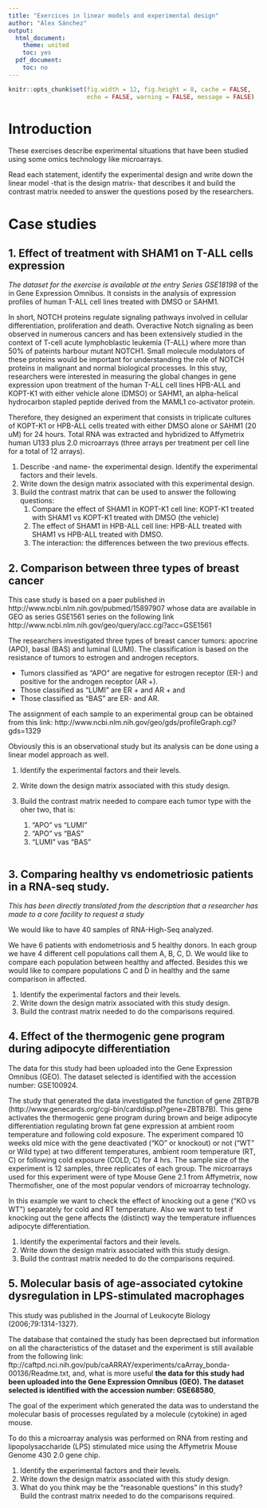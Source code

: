 ```yaml
---
title: "Exercices in linear models and experimental design"
author: "Alex Sánchez"
output:
  html_document:
    theme: united
    toc: yes
  pdf_document:
    toc: no
---
```


```r
knitr::opts_chunk$set(fig.width = 12, fig.height = 8, cache = FALSE,
                      echo = FALSE, warning = FALSE, message = FALSE)
```
# Introduction

These exercises describe experimental situations that have been studied using some omics technology like microarrays.

Read each statement, identify the experimental design and write down the linear model -that is the design matrix- that describes it and build the contrast matrix needed to answer the questions posed by the researchers.

# Case studies

## 1. Effect of treatment with SHAM1 on T-ALL cells expression

_The dataset for the exercise is available at the entry Series GSE18198_ of the in Gene Expression Omnibus. It consists in the analysis of expression profiles of human T-ALL cell lines treated with DMSO or SAHM1.

In short, NOTCH proteins regulate signaling pathways involved in cellular differentiation, proliferation and death. Overactive Notch signaling as been observed in numerous cancers and has been extensively studied in the context of T-cell acute lymphoblastic leukemia (T-ALL) where more than 50% of pateints harbour mutant NOTCH1. Small molecule modulators of these proteins would be important for understanding the role of NOTCH proteins in malignant and normal biological processes. In this stuy, researchers were interested in measuring the global changes in gene expression upon treatment of the human T-ALL cell lines HPB-ALL and KOPT-K1 with either vehicle alone (DMSO) or SAHM1, an alpha-helical hydrocarbon stapled peptide derived from the MAML1 co-activator protein. 

Therefore, they designed an experiment that consists in triplicate cultures of KOPT-K1 or HPB-ALL cells treated with either DMSO alone or SAHM1 (20 uM) for 24 hours. Total RNA was extracted and hybridized to Affymetrix human U133 plus 2.0 microarrays (three arrays per treatment per cell line for a total of 12 arrays).

1. Describe -and name- the experimental design. Identify the experimental factors and their levels.
2. Write down the design matrix associated with this experimental design.
3. Build the contrast matrix that can be used to answer the following questions:
    1. Compare the effect of SHAM1 in KOPT-K1 cell line: KOPT-K1 treated with SHAM1 vs KOPT-K1 treated with DMSO (the vehicle)
    2. The effect of SHAM1 in HPB-ALL cell line: HPB-ALL treated with SHAM1 vs HPB-ALL treated with DMSO.
    3. The interaction: the differences between the two previous effects.

## 2. Comparison between three types of breast cancer

This case study is based on a paer published in  http://www.ncbi.nlm.nih.gov/pubmed/15897907 whose data are available in GEO as series GSE1561 series on the following link
http://www.ncbi.nlm.nih.gov/geo/query/acc.cgi?acc=GSE1561

The researchers investigated three types of breast
cancer tumors: apocrine (APO), basal (BAS) and luminal (LUMI). The classification is based on the resistance of tumors to estrogen and androgen receptors.

- Tumors classified as "APO" are negative for estrogen receptor (ER-) and positive for the androgen receptor (AR +).
- Those classified as "LUMI" are ER + and AR + and
- Those classified as "BAS" are ER- and AR.

The assignment of each sample to an experimental group can be obtained from this link:
http://www.ncbi.nlm.nih.gov/geo/gds/profileGraph.cgi?gds=1329

Obviously this is an observational study but its analysis can be done using a linear model approach as well.

1. Identify the experimental factors and their levels.
2. Write down the design matrix associated with this study design.
3. Build the contrast matrix needed to compare each tumor type with the oher two, that is:

    1. "APO" vs “LUMI”
    2. “APO" vs “BAS”
    3. “LUMI" vas "BAS"
    
```r

```

    
## 3. Comparing healthy vs endometriosic patients in a RNA-seq study.

_This has been directly translated from the description that a researcher has made to a core facility to request a study_

We would like to have 40 samples of RNA-High-Seq analyzed.

We have 6 patients with endometriosis and 5 healthy donors. In each group we have 4 different cell populations call them A, B, C, D. We would like to compare each population between healthy and affected. Besides this we would like to compare populations C and D in healthy and the same comparison in affected.

1. Identify the experimental factors and their levels.
2. Write down the design matrix associated with this study design.
3. Build the contrast matrix needed to do the comparisons required.


## 4. Effect of the thermogenic gene program during adipocyte differentiation

The data for this study had been uploaded into the Gene Expression Omnibus (GEO). The dataset selected is identified with the accession number: GSE100924.

The study that generated the data investigated the function of gene ZBTB7B (http://www.genecards.org/cgi-bin/carddisp.pl?gene=ZBTB7B). This gene activates the thermogenic gene program during brown and beige adipocyte differentiation regulating brown fat gene expression at ambient room temperature and following cold exposure. 
The experiment compared 10 weeks old mice with the gene deactivated (“KO” or knockout) or not (“WT” or Wild type) at two different temperatures, ambient room temperature (RT, C) or following cold exposure (COLD, C) for 4 hrs. The sample size of the experiment is 12 samples, three replicates of each group.
The microarrays used for this experiment were of type Mouse Gene 2.1 from Affymetrix, now Thermofisher, one of the most popular vendors of microarray technology.

In this example we want to check the effect of knocking out a gene (“KO vs WT”) separately for cold and RT temperature. Also we want to test if knocking out the gene affects the (distinct) way the temperature influences adipocyte differentiation.

1. Identify the experimental factors and their levels.
2. Write down the design matrix associated with this study design.
3. Build the contrast matrix needed to do the comparisons required.


## 5. Molecular basis of age-associated cytokine dysregulation in LPS-stimulated macrophages

This study was published in the Journal of Leukocyte
Biology (2006;79:1314-1327). 

The database that contained the study has been deprectaed but information on all the characteristics of the dataset and the experiment is still available from the following link: ftp://caftpd.nci.nih.gov/pub/caARRAY/experiments/caArray_bonda-00136/Readme.txt, and, what is more useful __the data for this study had been uploaded into the Gene Expression Omnibus (GEO). The dataset selected is identified with the accession number: GSE68580__,

The goal of the experiment which generated the data was to understand the molecular basis of processes regulated by
a molecule (cytokine) in aged mouse.

To do this a microarray analysis was 
performed on RNA from resting and lipopolysaccharide (LPS) stimulated mice using the Affymetrix Mouse Genome 430 2.0 gene chip.



1. Identify the experimental factors and their levels.
2. Write down the design matrix associated with this study design.
3. What do you think may be the "reasonable questions" in this study? Build the contrast matrix needed to do the comparisons required.

